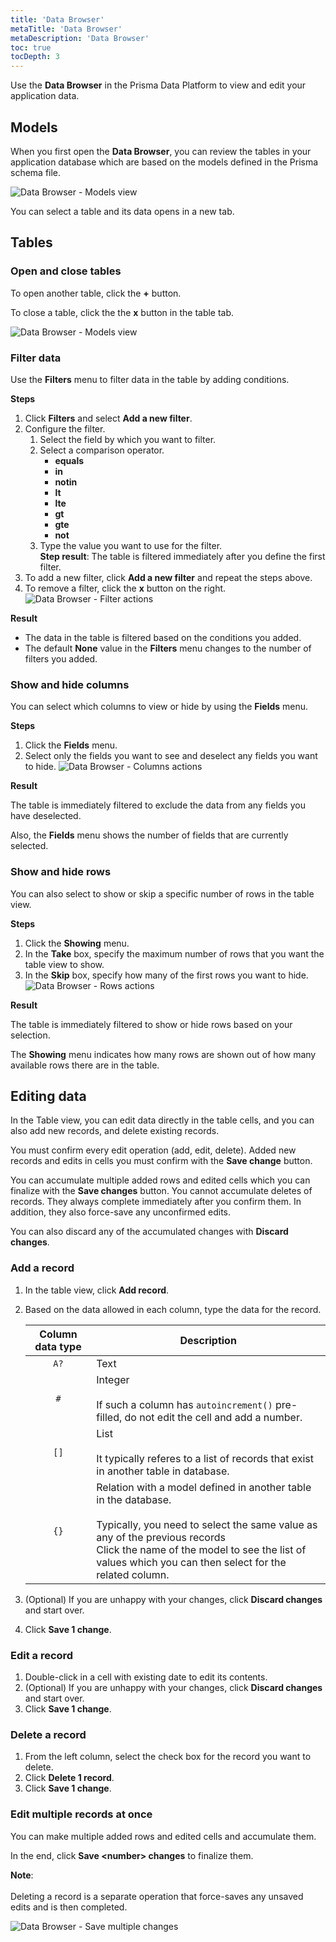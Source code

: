 ```yaml
---
title: 'Data Browser'
metaTitle: 'Data Browser'
metaDescription: 'Data Browser'
toc: true
tocDepth: 3
---
```


<TopBlock>

Use the **Data Browser** in the Prisma Data Platform to view and edit your application data.

</TopBlock>

## Models

When you first open the **Data Browser**, you can review the tables in your application database which are based on the models defined in the Prisma schema file.

![Data Browser - Models view](data-browser-models-view.png)

You can select a table and its data opens in a new tab.

## Tables

### Open and close tables

To open another table, click the **+** button.

To close a table, click the the **x** button in the table tab.

![Data Browser - Models view](data-browser-close-open-table.png)

### Filter data

Use the **Filters** menu to filter data in the table by adding conditions.

**Steps**

1. Click **Filters** and select **Add a new filter**.
2. Configure the filter.
   1. Select the field by which you want to filter.
   2. Select a comparison operator.
      - **equals**
      - **in**
      - **notin**
      - **lt**
      - **lte**
      - **gt**
      - **gte**
      - **not**
   3. Type the value you want to use for the filter.<br />
      **Step result**: The table is filtered immediately after you define the first filter.
3. To add a new filter, click **Add a new filter** and repeat the steps above.
4. To remove a filter, click the **x** button on the right.
![Data Browser - Filter actions](data-browser-filters-actions.png)

**Result**

* The data in the table is filtered based on the conditions you added.
* The default **None** value in the **Filters** menu changes to the number of filters you added.

### Show and hide columns

You can select which columns to view or hide by using the **Fields** menu.

**Steps**

1. Click the **Fields** menu.
2. Select only the fields you want to see and deselect any fields you want to hide.
   ![Data Browser - Columns actions](data-browser-fields-actions.png)

**Result**

The table is immediately filtered to exclude the data from any fields you have deselected.

Also, the **Fields** menu shows the number of fields that are currently selected.

### Show and hide rows

You can also select to show or skip a specific number of rows in the table view.

**Steps**

1. Click the **Showing** menu.
2. In the **Take** box, specify the maximum number of rows that you want the table view to show.
3. In the **Skip** box, specify how many of the first rows you want to hide.
   ![Data Browser - Rows actions](data-browser-rows-actions.png)

**Result**

The table is immediately filtered to show or hide rows based on your selection.

The **Showing** menu indicates how many rows are shown out of how many available rows there are in the table.

## Editing data

In the Table view, you can edit data directly in the table cells, and you can also add new records, and delete existing records.

You must confirm every edit operation (add, edit, delete). Added new records and edits in cells you must confirm with the **Save change** button. 

You can accumulate multiple added rows and edited cells which you can finalize with the **Save changes** button. You cannot accumulate deletes of records. They always complete immediately after you confirm them. In addition, they also force-save any unconfirmed edits.

You can also discard any of the accumulated changes with **Discard changes**.

### Add a record

1. In the table view, click **Add record**.
2. Based on the data allowed in each column, type the data for the record.

   | Column data type | Description                                                                                                                                                                                                                                                         |
   | :--------------: | ------------------------------------------------------------------------------------------------------------------------------------------------------------------------------------------------------------------------------------------------------------------- |
   |       `A?`       | Text                                                                                                                                                                                                                                                                |
   |       `#`        | Integer<br /><br />If such a column has `autoincrement()` pre-filled, do not edit the cell and add a number.                                                                                                                                                        |
   |       `[]`       | List<br /><br />It typically referes to a list of records that exist in another table in database.                                                                                                                                                                  |
   |       `{}`       | Relation with a model defined in another table in the database.<br /><br />Typically, you need to select the same value as any of the previous records<br />Click the name of the model to see the list of values which you can then select for the related column. |

3. (Optional) If you are unhappy with your changes, click **Discard changes** and start over.
4. Click **Save 1 change**.

### Edit a record

1. Double-click in a cell with existing date to edit its contents.
2. (Optional) If you are unhappy with your changes, click **Discard changes** and start over.
3. Click **Save 1 change**.

### Delete a record

1. From the left column, select the check box for the record you want to delete.
2. Click **Delete 1 record**.
3. Click **Save 1 change**.

### Edit multiple records at once

You can make multiple added rows and edited cells and accumulate them.

In the end, click **Save&nbsp;<number\>&nbsp;changes** to finalize them.

<Admonition>

**Note**:<br /><br />
Deleting a record is a separate operation that force-saves any unsaved edits and is then completed.
</Admonition>

![Data Browser - Save multiple changes](data-browser-multiple-changes.png)